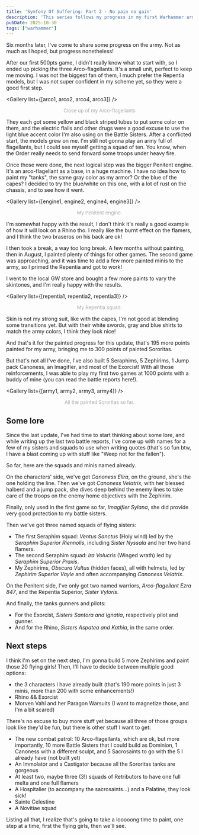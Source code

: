 ```yaml
---
title: 'Symfony Of Suffering: Part 2 - No pain no gain'
description: 'This series follows my progress in my first Warhammer army, the Sisters of Battle! In this update, 3 small units painted, some lore, and some reflections on the next possible steps.'
pubDate: 2025-10-30
tags: ["warhammer"]
---
```



Six months later, I've come to share some progress on the army. Not as much as I hoped, but progress nonetheless! 

After our first 500pts game, I didn't really know what to start with, so I ended up picking the three Arco-flagellants. It's a small unit, perfect to keep me moving. I was not the biggest fan of them, I much prefer the Repentia models, but I was not super confident in my scheme yet, so they were a good first step.


<Gallery  list={[arco1, arco2, arco4, arco3]} />

<p style="
    text-align: center;
    font-size: small;
    color: darkgray;
">Close up of my Arco-flagellants</p>

They each got some yellow and black striped tubes to put some color on them, and the electric flails and other drugs were a good excuse to use the light blue accent color I'm also using on the Battle Sisters. After a conflicted start, the models grew on me. I'm still not gonna play an army full of flagellants, but I could see myself getting a squad of ten. You know, when the Order really needs to send forward some troops under heavy fire.

Once those were done, the next logical step was the bigger Penitent engine. It's an arco-flagellant as a base, in a huge machine. I have no idea how to paint my "tanks", the same gray color as my armor? Or the blue of the capes? I decided to try the blue/white on this one, with a lot of rust on the chassis, and to see how it went.


<Gallery list={[engine1, engine2, engine4, engine3]} />

<p style="
    text-align: center;
    font-size: small;
    color: darkgray;
">My Penitent engine.</p>

I'm somewhat happy with the result, I don't think it's really a good example of how it will look on a Rhino tho. I really like the burnt effect on the flamers, and I think the two braseros on his back are ok!

I then took a break, a way too long break. A few months without painting, then in August, I painted plenty of things for other games. The second game was approaching, and it was time to add a few more painted minis to the army, so I primed the Repentia and got to work!

I went to the local GW store and bought a few more paints to vary the skintones, and I'm really happy with the results.


<Gallery list={[repentia1, repentia2, repentia3]} />

<p style="
    text-align: center;
    font-size: small;
    color: darkgray;
">My Repentia squad.</p>

Skin is not my strong suit, like with the capes, I'm not good at blending some transitions yet. But with their white swords, gray and blue shirts to match the army colors, I think they look nice!

And that's it for the painted progress for this update, that's 195 more points painted for my army, bringing me to 300 points of painted Sororitas. 

But that's not all I've done, I've also built 5 Seraphims, 5 Zephirims, 1 Jump pack Canoness, an Imagifier, and most of the Exorcist! 
With all those reinforcements, I was able to play my first two games at 1000 points with a buddy of mine (you can read the battle reports here!).


<Gallery list={[army1, army2, army3, army4]} />

<p style="
    text-align: center;
    font-size: small;
    color: darkgray;
">All the painted Sororitas so far.</p>


## Some lore

Since the last update, I've had time to start thinking about some lore, and while writing up the last two battle reports, I've come up with names for a few of my sisters and squads to use when writing quotes (that's so fun btw, I have a blast coming up with stuff like "Weep not for the fallen").

So far, here are the squads and minis named already.

On the characters' side, we've got _Canoness Elira_, on the ground, she's the one holding the line.
Then we've got _Canoness Velatrix_, with her blessed halberd and a jump pack, she dives deep behind the enemy lines to take care of the troops on the enemy home objectives with the Zephirim.

Finally, only used in the first game so far, _Imagifier Sylana_, she did provide very good protection to my battle sisters.

Then we've got three named squads of flying sisters:

- The first Seraphim squad: _Ventus Sanctus_ (Holy wind) led by the _Seraphim Superior Riennolis_, including _Sister Nyssala_ and her two hand flamers. 
 - The second Seraphim squad: _Ira Volucris_ (Winged wrath) led by _Seraphim Superior Praxis_.
 - My Zephirims, _Obscura Vultus_ (hidden faces), all with helmets, led by _Zephirim Superior Vayle_ and often accompanying _Canoness Velatrix_.


On the Penitent side, I've only got two named warriors, _Arco-flagellant Ezra 847_, and the Repentia Superior, _Sister Vyloris_.

And finally, the tanks gunners and pilots:
- For the Exorcist, _Sisters Santora and Ignatia_, respectively pilot and gunner.
- And for the Rhino, _Sisters Aspatea and Kathia_, in the same order.

## Next steps

I think I'm set on the next step, I'm gonna build 5 more Zephirims and paint those 20 flying girls!
Then, I'll have to decide between multiple good options:
- the 3 characters I have already built (that's 190 more points in just 3 minis, more than 200 with some enhancements!)
- Rhino && Exorcist
- Morven Vahl and her Paragon Warsuits (I want to magnetize those, and I'm a bit scared)

There's no excuse to buy more stuff yet because all three of those groups look like they'd be fun, but there is other stuff I want to get:
- The new combat patrol: 10 Arco-flagellants, which are ok, but more importantly, 10 more Battle Sisters that I could build as Dominion, 1 Canoness with a different sculpt, and 5 Sacrosaints to go with the 5 I already have (not built yet)
- An Immolator and a Castigator because all the Sororitas tanks are gorgeous
- At least two, maybe three (3!) squads of Retributors to have one full melta and one full flamers
- A Hospitalier (to accompany the sacrosaints...) and a Palatine, they look sick!
- Sainte Celestine
- A Novitiae squad

Listing all that, I realize that's going to take a looooong time to paint, one step at a time, first the flying girls, then we'll see.

